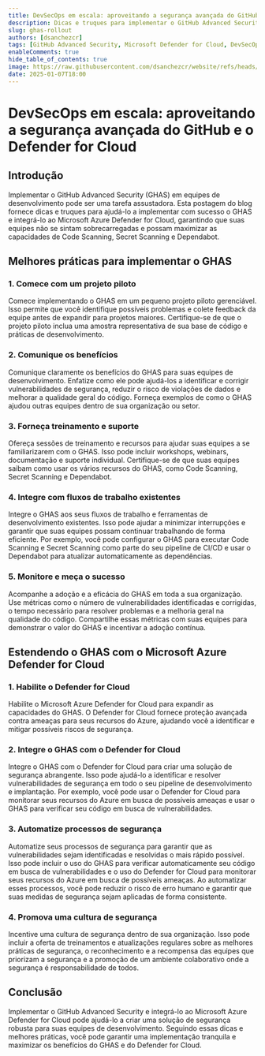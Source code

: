 ```yaml
---
title: DevSecOps em escala: aproveitando a segurança avançada do GitHub e o Defender for Cloud
description: Dicas e truques para implementar o GitHub Advanced Security (GHAS) e integrá-lo ao Microsoft Azure Defender for Cloud.
slug: ghas-rollout
authors: [dsanchezcr]
tags: [GitHub Advanced Security, Microsoft Defender for Cloud, DevSecOps]
enableComments: true
hide_table_of_contents: true
image: https://raw.githubusercontent.com/dsanchezcr/website/refs/heads/main/static/img/blog/2025-01-07-GHASRollout/GHASRollout.jpg
date: 2025-01-07T18:00
---
```


# DevSecOps em escala: aproveitando a segurança avançada do GitHub e o Defender for Cloud

## Introdução

Implementar o GitHub Advanced Security (GHAS) em equipes de desenvolvimento pode ser uma tarefa assustadora. Esta postagem do blog fornece dicas e truques para ajudá-lo a implementar com sucesso o GHAS e integrá-lo ao Microsoft Azure Defender for Cloud, garantindo que suas equipes não se sintam sobrecarregadas e possam maximizar as capacidades de Code Scanning, Secret Scanning e Dependabot.

<!--truncate-->

## Melhores práticas para implementar o GHAS

### 1. Comece com um projeto piloto

Comece implementando o GHAS em um pequeno projeto piloto gerenciável. Isso permite que você identifique possíveis problemas e colete feedback da equipe antes de expandir para projetos maiores. Certifique-se de que o projeto piloto inclua uma amostra representativa de sua base de código e práticas de desenvolvimento.

### 2. Comunique os benefícios

Comunique claramente os benefícios do GHAS para suas equipes de desenvolvimento. Enfatize como ele pode ajudá-los a identificar e corrigir vulnerabilidades de segurança, reduzir o risco de violações de dados e melhorar a qualidade geral do código. Forneça exemplos de como o GHAS ajudou outras equipes dentro de sua organização ou setor.

### 3. Forneça treinamento e suporte

Ofereça sessões de treinamento e recursos para ajudar suas equipes a se familiarizarem com o GHAS. Isso pode incluir workshops, webinars, documentação e suporte individual. Certifique-se de que suas equipes saibam como usar os vários recursos do GHAS, como Code Scanning, Secret Scanning e Dependabot.

### 4. Integre com fluxos de trabalho existentes

Integre o GHAS aos seus fluxos de trabalho e ferramentas de desenvolvimento existentes. Isso pode ajudar a minimizar interrupções e garantir que suas equipes possam continuar trabalhando de forma eficiente. Por exemplo, você pode configurar o GHAS para executar Code Scanning e Secret Scanning como parte do seu pipeline de CI/CD e usar o Dependabot para atualizar automaticamente as dependências.

### 5. Monitore e meça o sucesso

Acompanhe a adoção e a eficácia do GHAS em toda a sua organização. Use métricas como o número de vulnerabilidades identificadas e corrigidas, o tempo necessário para resolver problemas e a melhoria geral na qualidade do código. Compartilhe essas métricas com suas equipes para demonstrar o valor do GHAS e incentivar a adoção contínua.

## Estendendo o GHAS com o Microsoft Azure Defender for Cloud

### 1. Habilite o Defender for Cloud

Habilite o Microsoft Azure Defender for Cloud para expandir as capacidades do GHAS. O Defender for Cloud fornece proteção avançada contra ameaças para seus recursos do Azure, ajudando você a identificar e mitigar possíveis riscos de segurança.

### 2. Integre o GHAS com o Defender for Cloud

Integre o GHAS com o Defender for Cloud para criar uma solução de segurança abrangente. Isso pode ajudá-lo a identificar e resolver vulnerabilidades de segurança em todo o seu pipeline de desenvolvimento e implantação. Por exemplo, você pode usar o Defender for Cloud para monitorar seus recursos do Azure em busca de possíveis ameaças e usar o GHAS para verificar seu código em busca de vulnerabilidades.

### 3. Automatize processos de segurança

Automatize seus processos de segurança para garantir que as vulnerabilidades sejam identificadas e resolvidas o mais rápido possível. Isso pode incluir o uso do GHAS para verificar automaticamente seu código em busca de vulnerabilidades e o uso do Defender for Cloud para monitorar seus recursos do Azure em busca de possíveis ameaças. Ao automatizar esses processos, você pode reduzir o risco de erro humano e garantir que suas medidas de segurança sejam aplicadas de forma consistente.

### 4. Promova uma cultura de segurança

Incentive uma cultura de segurança dentro de sua organização. Isso pode incluir a oferta de treinamentos e atualizações regulares sobre as melhores práticas de segurança, o reconhecimento e a recompensa das equipes que priorizam a segurança e a promoção de um ambiente colaborativo onde a segurança é responsabilidade de todos.

## Conclusão

Implementar o GitHub Advanced Security e integrá-lo ao Microsoft Azure Defender for Cloud pode ajudá-lo a criar uma solução de segurança robusta para suas equipes de desenvolvimento. Seguindo essas dicas e melhores práticas, você pode garantir uma implementação tranquila e maximizar os benefícios do GHAS e do Defender for Cloud.